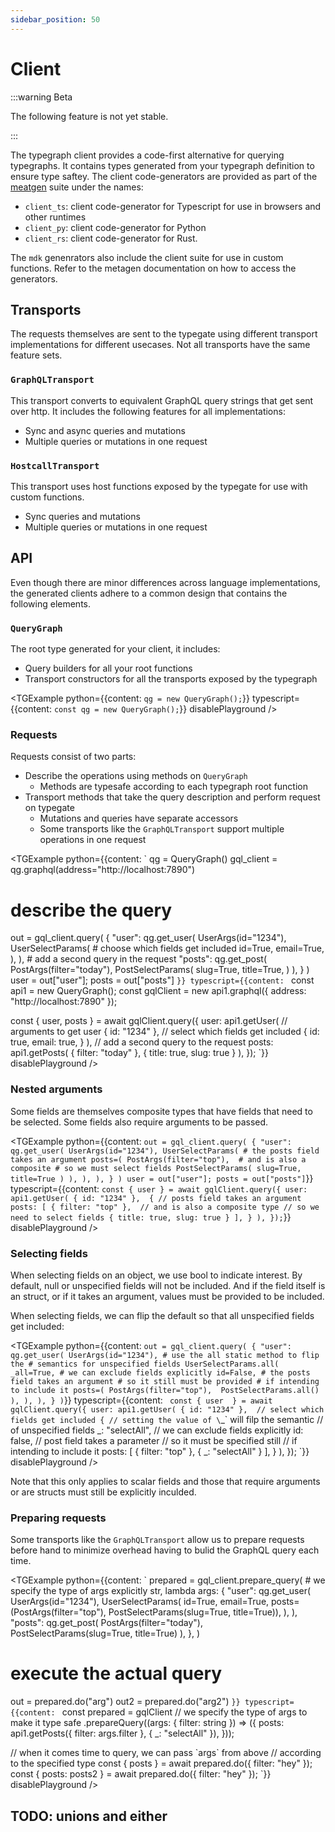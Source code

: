 ```yaml
---
sidebar_position: 50
---
```



# Client

:::warning Beta

The following feature is not yet stable.

:::

The typegraph client provides a code-first alternative for querying typegraphs. 
It contains types generated from your typegraph definition to ensure type saftey.
The client code-generators are provided as part of the [meatgen](/docs/reference/metagen) suite under the names:

- `client_ts`: client code-generator for Typescript for use in browsers and other runtimes
- `client_py`: client code-generator for Python
- `client_rs`: client code-generator for Rust.

The `mdk` genenrators also include the client suite for use in custom functions.
Refer to the metagen documentation on how to access the generators.

## Transports

The requests themselves are sent to the typegate using different transport implementations for different usecases.
Not all transports have the same feature sets.

### `GraphQLTransport`

This transport converts to equivalent GraphQL query strings that get sent over http.
It includes the following features for all implementations:

- Sync and async queries and mutations
- Multiple queries or mutations in one request

### `HostcallTransport`

This transport uses host functions exposed by the typegate for use with custom functions.

- Sync queries and mutations
- Multiple queries or mutations in one request

## API

Even though there are minor differences across language implementations, the generated clients adhere to a common design that contains the following elements.

### `QueryGraph`

The root type generated for your client, it includes:

- Query builders for all your root functions
- Transport constructors for all the transports exposed by the typegraph

<!-- TODO: rust support for TGExample -->

<TGExample
  python={{content: `qg = new QueryGraph();`}}
  typescript={{content: `const qg = new QueryGraph();`}}
  disablePlayground
/>

### Requests

Requests consist of two parts:
- Describe the operations using methods on `QueryGraph`
  - Methods are typesafe according to each typegraph root function
- Transport methods that take the query description and perform request on typegate
  - Mutations and queries have separate accessors
  - Some transports like the `GraphQLTransport` support multiple operations in one request
  
<TGExample
  python={{content: `
qg = QueryGraph()
gql_client = qg.graphql(address="http://localhost:7890")

# describe the query
out = gql_client.query(
    {
        "user": qg.get_user(
            UserArgs(id="1234"),
            UserSelectParams(
                # choose which fields get included
                id=True,
                email=True,
            ),
        ),
        # add a second query in the request
        "posts": qg.get_post(
            PostArgs(filter="today"), 
            PostSelectParams(
              slug=True, 
              title=True,
            )
        ),
    }
)
user = out["user"];
posts = out["posts"]
`}}
  typescript={{content: `
const api1 = new QueryGraph();
const gqlClient = new api1.graphql({ address: "http://localhost:7890" });

const { user, posts } = await gqlClient.query({
  user: api1.getUser(
    // arguments to get user
    { id: "1234" }, 
    // select which fields get included
    {
      id: true,
      email: true,
    }
  ),
  // add a second query to the request
  posts: api1.getPosts(
    { filter: "today" }, 
    { title: true, slug: true }
  ),
});
  `}}
  disablePlayground
/>

### Nested arguments

Some fields are themselves composite types that have fields that need to be selected.
Some fields also require arguments to be passed.
  
<TGExample
  python={{content: `
out = gql_client.query(
    {
        "user": qg.get_user(
            UserArgs(id="1234"),
            UserSelectParams(
                # the posts field takes an argument
                posts=(
                  PostArgs(filter="top"), 
                  # and is also a composite
                  # so we must select fields
                  PostSelectParams(
                    slug=True, 
                    title=True
                  )
                ),
            ),
        ),
    }
)
user = out["user"];
posts = out["posts"]
`}}
  typescript={{content: `
const { user } = await gqlClient.query({
  user: api1.getUser(
    { id: "1234" }, 
    {
      // posts field takes an argument
      posts: [
        { filter: "top" }, 
        // and is also a composite type
        // so we need to select fields
        { title: true, slug: true }
      ],
    }
  ),
});
  `}}
  disablePlayground
/>

### Selecting fields

When selecting fields on an object, we use bool to indicate interest.
By default, null or unspecified fields will not be included.
And if the field itself is an struct, or if it takes an argument, values must be provided to be included.

When selecting fields, we can flip the default so that all unspecified fields get included:
  
<TGExample
  python={{content: `
out = gql_client.query(
    {
        "user": qg.get_user(
            UserArgs(id="1234"),
            # use the all static method to flip the
            # semantics for unspecified fields
            UserSelectParams.all(
                _all=True,
                # we can exclude fields explicitly
                id=False,
                # the posts field takes an argument
                # so it still must be provided
                # if intending to include it
                posts=(
                  PostArgs(filter="top"), 
                  PostSelectParams.all()
                ),
            ),
        ),
    }
)
`}}
  typescript={{content: `
const { user  } = await gqlClient.query({
  user: api1.getUser(
    { id: "1234" }, 
    // select which fields get included
    {
      // setting the value of \`_\` will filp the semantic
      // of unspecified fields
      _:  "selectAll",
      // we can exclude fields explicitly 
      id: false,
      // post field takes a parameter
      // so it must be specified still
      // if intending to include it
      posts: [
        { filter: "top" }, 
        { _: "selectAll" }
      ],
    }
  ),
});
  `}}
  disablePlayground
/>

Note that this only applies to scalar fields and those that require arguments or are structs must still be explicitly inculded.

### Preparing requests

Some transports like the `GraphQLTransport` allow us to prepare requests before hand to minimize overhead having to bulid the GraphQL query each time.

<TGExample
  python={{content: `
prepared = gql_client.prepare_query(
    # we specify the type of args explicitly
    str,
    lambda args: {
        "user": qg.get_user(
            UserArgs(id="1234"),
            UserSelectParams(
                id=True,
                email=True,
                posts=(PostArgs(filter="top"), PostSelectParams(slug=True, title=True)),
            ),
        ),
        "posts": qg.get_post(
            PostArgs(filter="today"), PostSelectParams(slug=True, title=True)
        ),
    },
)

# execute the actual query
out = prepared.do("arg")
out2 = prepared.do("arg2")
`}}
  typescript={{content: `
const prepared = gqlClient
  // we specify the type of args to make it type safe
  .prepareQuery((args: { filter: string }) => ({
    posts: api1.getPosts({ filter: args.filter }, { _: "selectAll" }),
  }));

// when it comes time to query, we can pass \`args\` from above
// according to the specified type
const { posts } = await prepared.do({ filter: "hey" });
const { posts: posts2 } = await prepared.do({ filter: "hey" });
  `}}
  disablePlayground
/>

## TODO: unions and either
